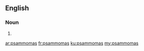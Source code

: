 ==English==

===Noun===
{{head|en}}

# {{plural of|psammoma}}

[[ar:psammomas]]
[[fr:psammomas]]
[[ku:psammomas]]
[[my:psammomas]]